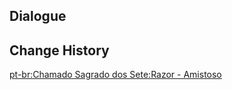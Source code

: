{{Genius Invokation TCG Stage
|title        = Razor: Friendly
|type         = Friendly Fracas
|group        = Invitation Board
|character    = Razor
|requirement  = 1
|introduction = "Cards... troublesome, but fun..."<br>Hint: Razor's deck contains a large number of cards that will grant Energy to Razor, which will allow Razor to use Elemental Bursts more quickly and start fearsome assaults.
|objective_1  = Achieve victory
|reward_1     = Razor*1
|objective_2  = Achieve victory within 6 Rounds
|reward_2     = Awakening*1
|objective_3  = Win with less than 2 characters defeated
|reward_3     = Awakening*1
|lineup       = Razor;Fischl;Chongyun
|action       = Awakening;Thunder Summoner's Crown;Thundering Fury;Elemental Resonance: High Voltage;Elemental Resonance: Woven Thunder;White Iron Greatsword;Sacrificial Greatsword;Wolf's Gravestone;Wagner;Parametric Transformer;Ellin;Jueyun Guoba;Northern Smoked Chicken;Minty Meat Rolls;Adventurer's Bandana;Awakening;Thunder Summoner's Crown;Thundering Fury;Elemental Resonance: High Voltage;Elemental Resonance: Woven Thunder;White Iron Greatsword;Sacrificial Greatsword;Wolf's Gravestone;Wagner;Parametric Transformer;Ellin;Jueyun Guoba;Northern Smoked Chicken;Minty Meat Rolls;Adventurer's Bandana
}}

==Dialogue==
{{Transclude|Genius Invokation TCG/Stage/Razor|Friendly Fracas}}

==Change History==
{{Change History|3.3}}

[[pt-br:Chamado Sagrado dos Sete:Razor - Amistoso]]